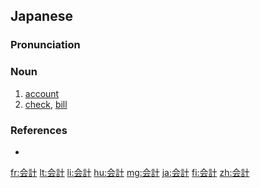 {{also|會計|会计}}
==Japanese==
{{ja-kanjitab|かい|けい|yomi=on}}

===Pronunciation===
{{ja-pron|かいけい|y=o|acc=h|acc_ref=NHK}}

===Noun===
{{ja-noun|かいけい|kyu=會計}}

# [[account]] {{gloss|registry of pecuniary transactions}}
# [[check]], [[bill]]
#: {{ja-usex|レジで'''会計'''を済ませた。|レジ で '''かいけい''' を すませた。|We paid at the checkout counter.}}

===References===
<references/>
* {{R:Shogakukan}}

[[fr:会計]]
[[lt:会計]]
[[li:会計]]
[[hu:会計]]
[[mg:会計]]
[[ja:会計]]
[[fi:会計]]
[[zh:会計]]